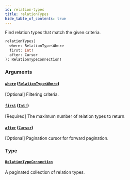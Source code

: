 ```yaml
---
id: relation-types
title: relationTypes
hide_table_of_contents: true
---
```



Find relation types that match the given criteria.

```graphql
relationTypes(
  where: RelationTypesWhere
  first: Int!
  after: Cursor
): RelationTypeConnection!
```


### Arguments

#### [`where`](#) ([`RelationTypesWhere`](/docs/directory-api-reference/schema/inputs/relation-types-where))

[Optional] Filtering criteria.


#### [`first`](#) ([`Int!`](/docs/directory-api-reference/schema/scalars/int))

[Required] The maximum number of relation types to return.


#### [`after`](#) ([`Cursor`](/docs/directory-api-reference/schema/scalars/cursor))

[Optional] Pagination cursor for forward pagination.


### Type

#### [`RelationTypeConnection`](/docs/directory-api-reference/schema/objects/relation-type-connection)

A paginated collection of relation types.




